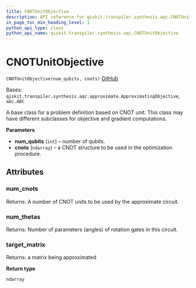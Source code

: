 ```yaml
---
title: CNOTUnitObjective
description: API reference for qiskit.transpiler.synthesis.aqc.CNOTUnitObjective
in_page_toc_min_heading_level: 1
python_api_type: class
python_api_name: qiskit.transpiler.synthesis.aqc.CNOTUnitObjective
---
```


# CNOTUnitObjective

<span id="qiskit.transpiler.synthesis.aqc.CNOTUnitObjective" />

`CNOTUnitObjective(num_qubits, cnots)` [GitHub](https://github.com/qiskit/qiskit/tree/stable/0.19/qiskit/transpiler/synthesis/aqc/cnot_unit_objective.py "view source code")

Bases: `qiskit.transpiler.synthesis.aqc.approximate.ApproximatingObjective`, `abc.ABC`

A base class for a problem definition based on CNOT unit. This class may have different subclasses for objective and gradient computations.

**Parameters**

*   **num\_qubits** (`int`) – number of qubits.
*   **cnots** (`ndarray`) – a CNOT structure to be used in the optimization procedure.

## Attributes

<span id="qiskit.transpiler.synthesis.aqc.CNOTUnitObjective.num_cnots" />

### num\_cnots

Returns: A number of CNOT units to be used by the approximate circuit.

<span id="qiskit.transpiler.synthesis.aqc.CNOTUnitObjective.num_thetas" />

### num\_thetas

Returns: Number of parameters (angles) of rotation gates in this circuit.

<span id="qiskit.transpiler.synthesis.aqc.CNOTUnitObjective.target_matrix" />

### target\_matrix

Returns: a matrix being approximated

**Return type**

`ndarray`

